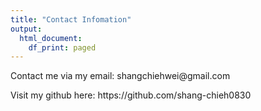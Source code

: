 ```yaml
---
title: "Contact Infomation"
output: 
  html_document:
    df_print: paged
---
```


Contact me via my email: shangchiehwei@gmail.com

Visit my github here: https://github.com/shang-chieh0830